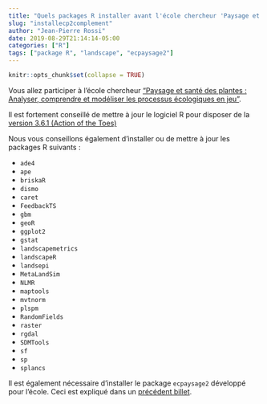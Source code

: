 ```yaml
---
title: "Quels packages R installer avant l'école chercheur 'Paysage et santé des plantes' ?"
slug: "installecp2complement"
author: "Jean-Pierre Rossi"
date: 2019-08-29T21:14:14-05:00
categories: ["R"]
tags: ["package R", "landscape", "ecpaysage2"]
---
```


```r
knitr::opts_chunk$set(collapse = TRUE)
```

Vous allez participer à l'école chercheur ["Paysage et santé des plantes : Analyser, comprendre et modéliser les processus écologiques en jeu"](http://jobs.inra.fr/Evenements/Ecole-chercheurs-paysage).

Il est fortement conseillé de mettre à jour le logiciel R pour disposer de la [version 3.6.1 (Action of the Toes)](https://www.r-project.org/)

Nous vous conseillons également d'installer ou de mettre à jour les packages R suivants :

- `ade4`
- `ape`
- `briskaR`
- `dismo`
- `caret`
- `FeedbackTS`
- `gbm`
- `geoR`
- `ggplot2`
- `gstat`
- `landscapemetrics` 
- `landscapeR`
- `landsepi`
- `MetaLandSim`
- `NLMR`
- `maptools`
- `mvtnorm`
- `plspm`
- `RandomFields`
- `raster`
- `rgdal`
- `SDMTools`
- `sf`
- `sp`
- `splancs`

Il est également nécessaire d'installer le package `ecpaysage2` développé pour l'école. Ceci est expliqué dans un [précédent billet](/2019/08/29/installecp2/).


